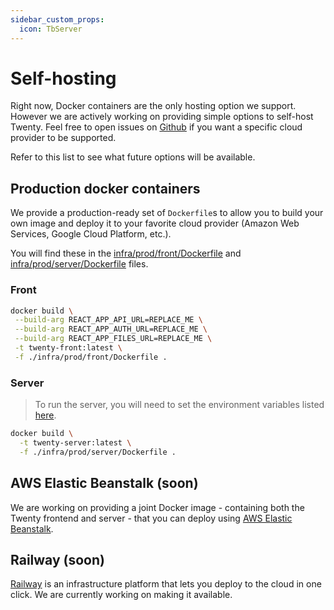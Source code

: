 ```yaml
---
sidebar_custom_props:
  icon: TbServer
---
```

# Self-hosting

Right now, Docker containers are the only hosting option we support. However we are actively working on providing simple options to self-host Twenty. 
Feel free to open issues on [Github](https://github.com/twentyhq/twenty) if you want a specific cloud provider to be supported.

Refer to this list to see what future options will be available.

## Production docker containers

We provide a production-ready set of `Dockerfile`s to allow you to build your own image and deploy it to your favorite cloud provider (Amazon Web Services, Google Cloud Platform, etc.).

You will find these in the [infra/prod/front/Dockerfile](https://github.com/twentyhq/twenty/blob/main/infra/prod/front/Dockerfile) and [infra/prod/server/Dockerfile](https://github.com/twentyhq/twenty/blob/main/infra/prod/server/Dockerfile) files.

### Front

```bash
docker build \
 --build-arg REACT_APP_API_URL=REPLACE_ME \
 --build-arg REACT_APP_AUTH_URL=REPLACE_ME \
 --build-arg REACT_APP_FILES_URL=REPLACE_ME \
 -t twenty-front:latest \
 -f ./infra/prod/front/Dockerfile .
```

### Server

> To run the server, you will need to set the environment variables listed [here](https://github.com/twentyhq/twenty/blob/main/server/.env.example).

```bash
docker build \
  -t twenty-server:latest \
  -f ./infra/prod/server/Dockerfile .
```

## AWS Elastic Beanstalk (soon)

We are working on providing a joint Docker image - containing both the Twenty frontend and server - that you can deploy using [AWS Elastic Beanstalk](https://aws.amazon.com/elasticbeanstalk/).

## Railway (soon)

[Railway](https://railway.app) is an infrastructure platform that lets you deploy to the cloud in one click. We are currently working on making it available.